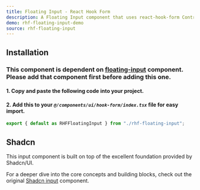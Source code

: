 ```yaml
---
title: Floating Input - React Hook Form
description: A Floating Input component that uses react-hook-form Controller.
demo: rhf-floating-input-demo
source: rhf-floating-input
---
```


## Installation
### This component is dependent on [floating-input](/docs/components/inputs/floating-input) component. Please add that component first before adding this one.

#### 1. Copy and paste the following code into your project.

<ComponentSource name="rhf-floating-input" filePath="@/components/ui/hook-form/rhf-floating-input.tsx"/>

#### 2. Add this to your *`@/components/ui/hook-form/index.tsx`* file for easy import.
```ts
export { default as RHFFloatingInput } from "./rhf-floating-input";
```

## Shadcn
This input component is built on top of the excellent foundation provided by Shadcn/UI.

For a deeper dive into the core concepts and building blocks, check out the original [Shadcn input](https://ui.shadcn.com/docs/components/input) component.